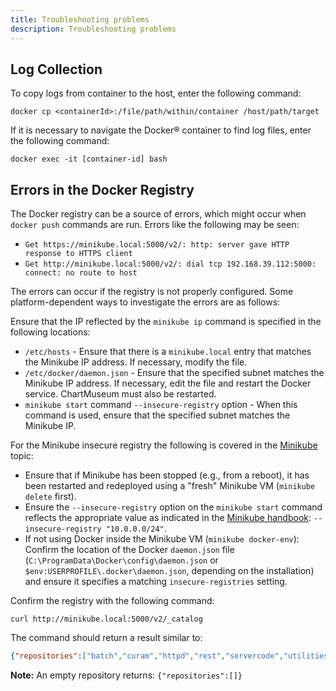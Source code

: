 ```yaml
---
title: Troubleshooting problems
description: Troubleshooting problems
---
```

## Log Collection

To copy logs from container to the host, enter the following command:

```shell
docker cp <containerId>:/file/path/within/container /host/path/target
```

If it is necessary to navigate the Docker® container to find log files, enter the following command:

```shell
docker exec -it [container-id] bash
```

## Errors in the Docker Registry

The Docker registry can be a source of errors, which might occur when `docker push` commands are run. Errors like the following may be seen:

* `Get https://minikube.local:5000/v2/: http: server gave HTTP response to HTTPS client`
* `Get http://minikube.local:5000/v2/: dial tcp 192.168.39.112:5000: connect: no route to host`

The errors can occur if the registry is not properly configured. Some platform-dependent ways to investigate the errors are as follows:

<Tabs>

<Tab label="Minikube Mac/Linux">
<Row>
<Column>

Ensure that the IP reflected by the `minikube ip` command is specified in the following locations:

* `/etc/hosts` - Ensure that there is a `minikube.local` entry that matches the Minikube IP address. If necessary, modify the file.
* `/etc/docker/daemon.json` -  Ensure that the specified subnet matches the Minikube IP address. If necessary, edit the file and restart the Docker service. ChartMuseum must also be restarted.
* `minikube start` command `--insecure-registry` option - When this command is used, ensure that the specified subnet matches the Minikube IP.

</Column>
</Row>
</Tab>

<Tab label="Minikube Windows PS">
<Row>
<Column>

For the Minikube insecure registry the following is covered in the [Minikube](/prereq/kubernetes/minikube) topic:

* Ensure that if Minikube has been stopped (e.g., from a reboot), it has been restarted and redeployed using a "fresh" Minikube VM (`minikube delete` first).
* Ensure the `--insecure-registry` option on the `minikube start` command reflects the appropriate value as indicated in the
  [Minikube handbook](https://minikube.sigs.k8s.io/docs/handbook/registry/#enabling-insecure-registries): `--insecure-registry "10.0.0.0/24"`.
* If not using Docker inside the Minikube VM (`minikube docker-env`): Confirm the location of the Docker `daemon.json` file
  (`C:\ProgramData\Docker\config\daemon.json` or `$env:USERPROFILE\.docker\daemon.json`, depending on the installation) and ensure it specifies a matching `insecure-registries` setting.

</Column>
</Row>
</Tab>

</Tabs>

Confirm the registry with the following command:

`curl http://minikube.local:5000/v2/_catalog`

The command should return a result similar to:

```json
{"repositories":["batch","curam","httpd","rest","servercode","utilities","xmlserver"]}
```

<InlineNotification>

**Note:** An empty repository returns: `{"repositories":[]}`

</InlineNotification>
